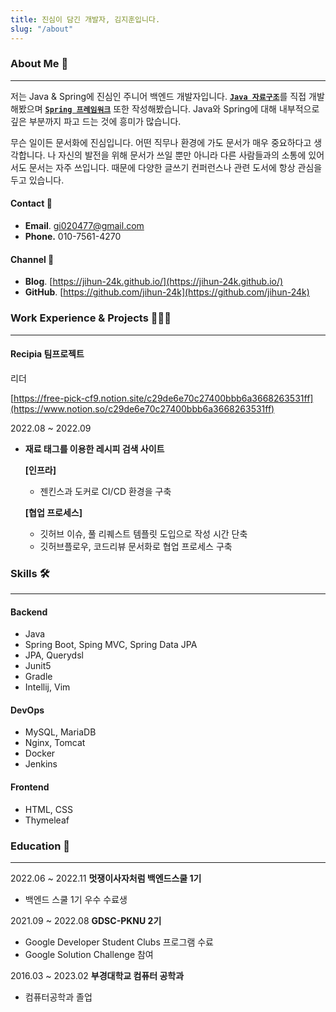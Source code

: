 ```yaml
---
title: 진심이 담긴 개발자, 김지훈입니다.
slug: "/about"
---
```


### About Me 👋

---

저는 Java & Spring에 진심인 주니어 백엔드 개발자입니다. [**`Java 자료구조`**](https://github.com/jihun-24k/JavaDataStructure)를 직접 개발해봤으며 [**`Spring 프레임워크`**](https://github.com/jihun-24k/similarity-spring-framework) 또한 작성해봤습니다. Java와 Spring에 대해 내부적으로 깊은 부분까지 파고 드는 것에 흥미가 많습니다. 

무슨 일이든 문서화에 진심입니다. 어떤 직무나 환경에 가도 문서가 매우 중요하다고 생각합니다. 나 자신의 발전을 위해 문서가 쓰일 뿐만 아니라 다른 사람들과의 소통에 있어서도 문서는 자주 쓰입니다. 때문에 다양한 글쓰기 컨퍼런스나 관련 도서에 항상 관심을 두고 있습니다.

#### Contact 🤙

- **Email**. gi020477@gmail.com
- **Phone.** 010-7561-4270

#### Channel 🔗

- **Blog**. [https://jihun-24k.github.io/](https://jihun-24k.github.io/)
- **GitHub**. [https://github.com/jihun-24k](https://github.com/jihun-24k)

### Work Experience & Projects 👨🏻‍💻

---

#### Recipia 팀프로젝트
리더

[https://free-pick-cf9.notion.site/c29de6e70c27400bbb6a3668263531ff](https://www.notion.so/c29de6e70c27400bbb6a3668263531ff)

2022.08 ~ 2022.09

- **재료 태그를 이용한 레시피 검색 사이트**
    
    **[인프라]**
    
    - 젠킨스과 도커로 CI/CD 환경을 구축
    
    **[협업 프로세스]**
    
    - 깃허브 이슈, 풀 리퀘스트 템플릿 도입으로 작성 시간 단축
    - 깃허브플로우, 코드리뷰 문서화로 협업 프로세스 구축

### Skills 🛠

---

#### Backend

- Java
- Spring Boot, Sping MVC, Spring Data JPA
- JPA, Querydsl
- Junit5
- Gradle
- Intellij, Vim

#### DevOps

- MySQL, MariaDB
- Nginx, Tomcat
- Docker
- Jenkins

#### Frontend

- HTML, CSS
- Thymeleaf

### Education 📖

---

2022.06 ~ 2022.11 **멋쟁이사자처럼 백엔드스쿨 1기**

- 백엔드 스쿨 1기 우수 수료생

2021.09 ~ 2022.08 **GDSC-PKNU 2기**

- Google Developer Student Clubs 프로그램 수료
- Google Solution Challenge 참여

2016.03 ~ 2023.02 **부경대학교 컴퓨터 공학과**

- 컴퓨터공학과 졸업